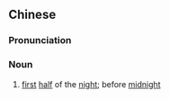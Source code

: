 ==Chinese==
{{zh-forms|type=21}}

===Pronunciation===
{{zh-pron
|m=shàngbànyè
|c=soeng6 bun3 je6,soeng6 bun3 je6-2
|mn=xm:siōng-pòaⁿ-iā
|cat=n
}}

===Noun===
{{zh-noun}}

# [[first]] [[half]] of the [[night]]; before [[midnight]]